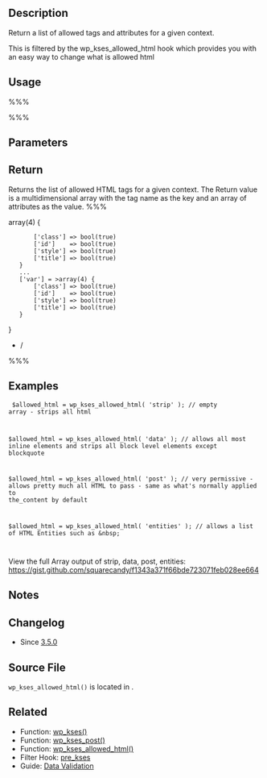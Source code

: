 {{Languages|
{{en|Function Reference/wp_kses_allowed_html}}
{{ja|関数リファレンス/wp_kses_allowed_html}}
}}

== Description ==

Return a list of allowed tags and attributes for a given context.

This is filtered by the wp_kses_allowed_html hook which provides you with an easy way to change what is allowed html

== Usage ==
%%%<?php $allowed_tags = wp_kses_allowed_html( $context ); ?>%%%

== Parameters ==

{{Parameter|$context|mixed|The context for which to retrieve tags. Allowed values are post, strip, data, entities or the name of a field filter such as <tt>pre_user_description</tt>.|required}}

== Return ==
Returns the list of allowed HTML tags for a given context. The Return value is a multidimensional array with the tag name as the key and an array of attributes as the value.
%%%
<?php
$allowed_tags = wp_kses_allowed_html( 'post' );
var_dump( $allowed_tags );
/*
array(74) {
	['address'] => array(4) {
		['class'] => bool(true)
		['id']    => bool(true)
		['style'] => bool(true)
		['title'] => bool(true)
	}
	...
	['var'] = >array(4) {
		['class'] => bool(true)
		['id']    => bool(true)
		['style'] => bool(true)
		['title'] => bool(true)
	}
}
*/
%%%

== Examples ==


<code>
$allowed_html = wp_kses_allowed_html( 'strip' );
// empty array - strips all html

$allowed_html = wp_kses_allowed_html( 'data' );
// allows all most inline elements and strips all block level elements except blockquote

$allowed_html = wp_kses_allowed_html( 'post' );
// very permissive - allows pretty much all HTML to pass - same as what's normally applied to the_content by default

$allowed_html = wp_kses_allowed_html( 'entities' );
// allows a list of HTML Entities such as &amp;nbsp;

</code>

View the full Array output of strip, data, post, entities:
https://gist.github.com/squarecandy/f1343a371f66bde723071feb028ee664

== Notes ==

== Changelog ==

* Since [[Version_3.5|3.5.0]]

==Source File==

<tt>wp_kses_allowed_html()</tt> is located in {{Trac|wp-includes/kses.php}}.

== Related ==
* Function: [[Function_Reference/wp_kses|wp_kses()]]
* Function: [[Function_Reference/wp_kses_post|wp_kses_post()]]
* Function: [[Function_Reference/wp_kses_allowed_html|wp_kses_allowed_html()]]
* Filter Hook: [[Plugin_API/Filter_Reference/pre_kses|pre_kses]]
* Guide: [[Data_Validation|Data Validation]]